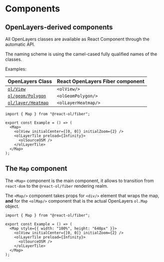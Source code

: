 # Components

## OpenLayers-derived components

All OpenLayers classes are available as React Component through the automatic API.

The naming scheme is using the camel-cased fully qualified names of the classes.

Examples:

| OpenLayers Class                                                                                   | React OpenLayers Fiber component |
| -------------------------------------------------------------------------------------------------- | -------------------------------- |
| [`ol/View`](https://openlayers.org/en/latest/apidoc/module-ol_View-View.html)                      | `<olView/>`                      |
| [`ol/geom/Polygon`](https://openlayers.org/en/latest/apidoc/module-ol_geom_Polygon-Polygon.html)   | `<olGeomPolygon/>`               |
| [`ol/layer/Heatmap`](https://openlayers.org/en/latest/apidoc/module-ol_layer_Heatmap-Heatmap.html) | `<olLayerHeatmap/>`              |

```tsx
import { Map } from "@react-ol/fiber";

export const Example = () => (
  <Map>
    <olView initialCenter={[0, 0]} initialZoom={2} />
    <olLayerTile preload={Infinity}>
      <olSourceOSM />
    </olLayerTile>
  </Map>
);
```

## The `Map` component

The `<Map>` component is the main component, it allows to transition from `react-dom` to the `@react-ol/fiber` rendering realm.

The `<Map/>` component takes props for `<div/>` element that wraps the map, **and** for the `<olMap/>` component that is the actual OpenLayers `ol.Map` object.

```tsx
import { Map } from "@react-ol/fiber";

export const Example = () => (
  <Map style={{ width: "100%", height: "640px" }}>
    <olView initialCenter={[0, 0]} initialZoom={2} />
    <olLayerTile preload={Infinity}>
      <olSourceOSM />
    </olLayerTile>
  </Map>
);
```
